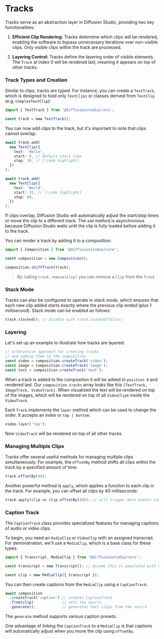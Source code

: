 
# Tracks
Tracks serve as an abstraction layer in Diffusion Studio, providing two key functionalities:

1. **Efficient Clip Rendering:** Tracks determine which clips will be rendered, enabling the software to bypass unnecessary iterations over non-visible clips. Only visible clips within the track are processed.

2. **Layering Control:** Tracks define the layering order of visible elements. The `Track` at index 0 will be rendered last, meaning it appears on top of other tracks.

### Track Types and Creation

Similar to clips, tracks are typed. For instance, you can create a `TextTrack`, which is designed to hold only `TextClips` or classes derived from `TextClip` (e.g. `ComplexTextClip`):

```typescript
import { TextTrack } from '@diffusionstudio/core';

const track = new TextTrack();
```

You can now add clips to the track, but it's important to note that clips cannot overlap.

```typescript
await track.add(
  new TextClip({
    text: 'Hello',
    start: 0, // Default start time
    stop: 30, // [!code highlight]
  })
);

await track.add(
  new TextClip({
    text: 'World',
    start: 31, // [!code highlight]
    stop: 60,
  })
);
```

If clips overlap, Diffusion Studio will automatically adjust the start/stop times or move the clip to a different track. The `add` method is asynchronous because Diffusion Studio waits until the clip is fully loaded before adding it to the track.

You can render a track by adding it to a composition:

```typescript
import { Composition } from '@diffusionstudio/core';

const composition = new Composition();

composition.shiftTrack(track);
```

> By calling `track.remove(clip)` you can remove a `Clip` from the `Track`

### Stack Mode

Tracks can also be configured to operate in *stack mode*, which ensures that each new clip added starts exactly where the previous clip ended (plus 1 millisecond). Stack mode can be enabled as follows:

```typescript
track.stacked(); // disable with track.stacked(false);
```

### Layering

Let's set up an example to illustrate how tracks are layered:

```typescript
// alterantive approach for creating tracks 
// and adding them to the composition
const video = composition.createTrack('video'); 
const image = composition.createTrack('image');
const text = composition.createTrack('text');
```

When a track is added to the composition it will be added to `position 0` and rendered last. Our `composition.tracks` array looks like this `[TextTrack, ImageTrack, VideoTrack]`. When visualized the text will be rendered on top of the images, which will be rendered on top of all `VideoClip`s inside the `VideoTrack`.

Each `Track` implements the `layer` method which can be used to change the order. It accepts an index or `top | bottom`:

```typescript
video.layer('top');
```

Now `VideoTrack` will be rendered on top of all other tracks.

### Managing Multiple Clips

Tracks offer several useful methods for managing multiple clips simultaneously. For example, the `offsetBy` method shifts all clips within the track by a specified amount of time:

```typescript
track.offsetBy(40);
```

Another powerful method is `apply`, which applies a function to each clip in the track. For example, you can offset all clips by 40 milliseconds:

```typescript
track.apply(clip => clip.offsetBy(40)); // will trigger more events compared to offsetBy
```

### Caption Track

The `CaptionTrack` class provides specialized features for managing captions of audio or video clips. 

To begin, you need an `AudioClip` or `VideoClip` with an assigned transcript. For demonstration, we'll use a `MediaClip`, which is a base class for these types:

```typescript
import { Transcript, MediaClip } from '@diffusionstudio/core';

const transcript = new Transcript(); // Assume this is populated with data

const clip = new MediaClip({ transcript });
```

You can then create captions from the `MediaClip` using a `CaptionTrack`:

```typescript
await composition
  .createTrack('caption') // creates CaptionTrack
  .from(clip)             // sets the source
  .generate();            // generates text clips from the source
```

The `generate` method supports various caption presets.

<Cards>
  <Cards.Card
    href="https://github.com/diffusionstudio/examples/blob/f8bde98c53320b8bcd78a541244fc95ff2b40cbd/showcase/src/compositions/custom-captions.ts"
    title="Using Caption Presets"
    description="See all available presets in action"
  />
</Cards>

One advantage of linking the `CaptionTrack` to a `MediaClip` is that captions will automatically adjust when you move the clip using `offsetBy`.
